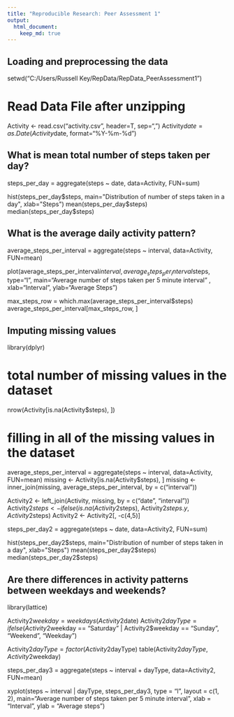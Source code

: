 ```yaml
---
title: "Reproducible Research: Peer Assessment 1"
output: 
  html_document:
    keep_md: true
---
```



## Loading and preprocessing the data
setwd("C:/Users/Russell Key/RepData/RepData_PeerAssessment1")

# Read Data File after unzipping
Activity <- read.csv("activity.csv", header=T, sep=",")
Activity$date = as.Date(Activity$date, format="%Y-%m-%d")


## What is mean total number of steps taken per day?

steps_per_day = aggregate(steps ~ date, data=Activity, FUN=sum)

hist(steps_per_day$steps, main="Distribution of number of steps taken in a day", xlab="Steps")
mean(steps_per_day$steps)
median(steps_per_day$steps)

## What is the average daily activity pattern?

average_steps_per_interval = aggregate(steps ~ interval, data=Activity, FUN=mean)

plot(average_steps_per_interval$interval, average_steps_per_interval$steps, type="l", main="Average number of steps taken per 5 minute interval"
     , xlab="Interval", ylab="Average Steps")

max_steps_row = which.max(average_steps_per_interval$steps)
average_steps_per_interval[max_steps_row, ]


## Imputing missing values

library(dplyr)

# total number of missing values in the dataset
nrow(Activity[is.na(Activity$steps), ])

# filling in all of the missing values in the dataset
average_steps_per_interval = aggregate(steps ~ interval, data=Activity, FUN=mean)
missing <- Activity[is.na(Activity$steps), ]
missing <- inner_join(missing, average_steps_per_interval, by = c("interval"))

Activity2 <- left_join(Activity, missing, by = c("date", "interval"))
Activity2$steps <- ifelse(is.na(Activity2$steps), Activity2$steps.y, Activity2$steps)
Activity2 <- Activity2[, -c(4,5)]

steps_per_day2 = aggregate(steps ~ date, data=Activity2, FUN=sum)

hist(steps_per_day2$steps, main="Distribution of number of steps taken in a day", xlab="Steps")
mean(steps_per_day2$steps)
median(steps_per_day2$steps)


## Are there differences in activity patterns between weekdays and weekends?

library(lattice)

Activity2$weekday = weekdays(Activity2$date)
Activity2$dayType = ifelse(Activity2$weekday == "Saturday" | Activity2$weekday == "Sunday", "Weekend", "Weekday")

Activity2$dayType = factor(Activity2$dayType)
table(Activity2$dayType, Activity2$weekday)

steps_per_day3 = aggregate(steps ~ interval + dayType, data=Activity2, FUN=mean)

xyplot(steps ~ interval | dayType, steps_per_day3, type = "l", layout = c(1, 2), main="Average number of steps taken per 5 minute interval", 
      xlab = "Interval", ylab = "Average steps")
